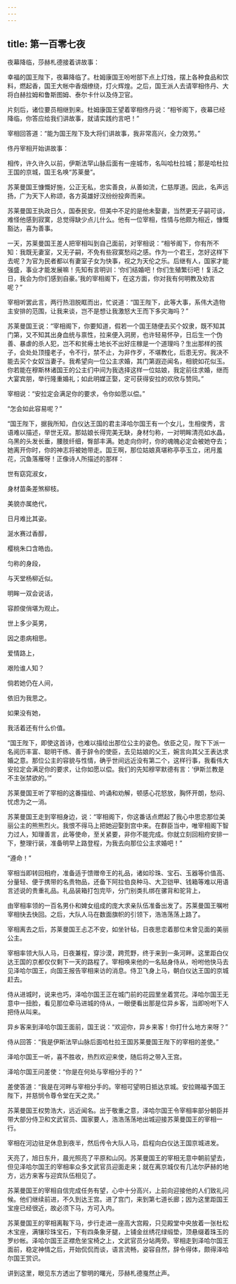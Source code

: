 ```yaml
---
---
---
```

title: 第一百零七夜
---






夜幕降临，莎赫札德接着讲故事：





幸福的国王陛下，夜幕降临了。杜姆康国王吩咐部下点上灯烛，摆上各种食品和饮料，燃起香，国王大帐中香烟缭绕，灯火辉煌。之后，国王派人去请宰相佟丹、大将白赫拉姆和鲁斯图姆、泰尔卡什以及侍卫官。

片刻后，诸位要员相继到来。杜姆康国王望着宰相佟丹说：“相爷阁下，夜幕已经降临，你答应给我们讲故事，就请实践约言吧！”

宰相回答道：“能为国王陛下及大将们讲故事，我非常高兴，全力效劳。”





佟丹宰相开始讲故事：

相传，许久许久以前，伊斯法罕山脉后面有一座城市，名叫哈杜拉城；那是哈杜拉王国的京城，国王名唤“苏莱曼”。

苏莱曼国王慷慨好施，公正无私，忠实善良，从善如流，仁慈厚道。因此，名声远扬，广为天下人称颂，各方英雄好汉纷纷投奔而来。

苏莱曼国王执政日久，国泰民安。但美中不足的是他未娶妻，当然更无子嗣可谈，难怪他感到寂寞，总觉得缺少点儿什么。他有一位宰相，性情与他颇为相近，慷慨豁达，喜为善事。

一天，苏莱曼国王差人把宰相叫到自己面前，对宰相说：“相爷阁下，你有所不知：我既无妻室，又无子嗣，不免有些寂寞愁闷之感。作为一个君王，怎好这样下去呢？为官为民者都以有妻室子女为快事，视之为天伦之乐。后继有人，国家才能强盛，事业才能发展嘛！先知有言明训：‘你们结婚吧！你们生殖繁衍吧！复活之日，我会为你们感到自豪。’我的宰相阁下，在这方面，你对我有何明教及劝言呢？”

宰相听罢此言，两行热泪脱眶而出，忙说道：“国王陛下，此等大事，系伟大造物主安排的范围，让我来谈，岂不是想让我激怒大王而下多灾海吗？”

苏莱曼国王说：“宰相阁下，你要知道，假若一个国王随便去买个奴隶，既不知其门第，又不知其出身血统与禀性，拉来便入洞房，也许轻易怀孕，日后生一个伪善、暴虐的杀人犯，岂不和贫瘠土地长不出好庄稼是一个道理吗？生出那样的孩子，会处处顶撞老子，令不行，禁不止，为非作歹，不堪教化，后患无穷。我决不能去买个女奴当妻子。我希望向一位公主求婚，其门第遐迩闻名，相貌如花似玉。你若能在穆斯林诸国王的公主们中间为我选择这样一位姑娘，我定前往求婚，继而大宴宾朋，举行隆重婚礼；如此明媒正娶，定可获得安拉的欢欣与赞同。”

宰相说：“安拉定会满足你的要求，令你如愿以偿。”

“怎会如此容易呢？”

“国王陛下，据我所知，白仪达王国的君主泽哈尔国王有一个女儿，生相俊秀，言语难以描述，举世无双。那姑娘长得完美无缺，身材匀称，一对明眸清亮如水晶，乌黑的头发长垂，腰肢纤细，臀部丰满。她走向你时，你的魂魄必定会被她夺去；她离开你时，你的神志将被她带走。国王啊，那位姑娘真堪称亭亭玉立，闭月羞花，沉鱼落雁呀！正像诗人所描述的那样：


世有窈窕淑女，

身材苗条差煞柳枝。

美貌亦属绝代，

日月难比其姿。

涎水赛过香醇，

樱桃朱口含皓齿。

匀称的身段，

与天堂杨柳近似。

明眸一双会说话，

容颜俊俏堪为观止。

世上多少英男，

因之患病相思。

爱情路上，

艰险谁人知？

倘若她仍在人间，

依旧为我思之。

如果没有她，

我活着还有什么价值。



“国王陛下，即使这首诗，也难以描绘出那位公主的姿色。依臣之见，陛下下派一名阅历丰富、聪明干练、善于辞令的使臣，去见姑娘的父王，婉言向其父王表达求婚之意。那位公主的容貌与性情，确乎世间远近没有第二个，这样行事，我看伟大安拉定会满足你的要求，让你如愿以偿。我们的先知穆罕默德有言：‘伊斯兰教是不主张禁欲的。’”

苏莱曼国王听了宰相的这番描绘、吟诵和劝解，顿感心花怒放，胸怀开朗，愁闷、忧虑为之一消。

苏莱曼国王走到宰相身边，说：“宰相阁下，你这番话点燃起了我心中思恋那位美丽公主的熊熊烈火。我恨不得马上把她迎娶到宫中来。在群臣当中，唯宰相阁下智力过人，知理善言，此等使命，至关紧要，非你不能完成。你就立刻回相府安排一下，整理行装，准备明早上路登程，为我去向那位公主求婚吧！”

“遵命！”

宰相当即转回相府，准备适于馈赠帝王的礼品，诸如珍珠、宝石、玉器等价值高、分量轻、便于携带的名贵物品，还备下阿拉伯良种马、大卫铠甲、钱箱等难以用语言述说的贵重礼品。礼品装箱打包完毕，分门别类扎绑在骡背和驼背上，

由宰相率领的一百名男仆和婢女组成的庞大求亲队伍准备出发了。苏莱曼国王嘱咐宰相快去快回。之后，大队人马在数面旗帜的引领下，浩浩荡荡上路了。

宰相离去之后，苏莱曼国王忐忑不安，如坐针毡，日夜思恋着那位未曾见面的美丽公主。

宰相率领大队人马，日夜兼程，穿沙漠，跨荒野，终于来到一条河畔。这里距白仪达王国的京都仅仅剩下一天的路程了。宰相唤来他的一名贴身侍从，吩咐他快马去见泽哈尔国王，向国王报告宰相来访的消息。侍卫飞身上马，朝白仪达王国的京城赶去。

侍从进城时，说来也巧，泽哈尔国王正在城门前的花园里坐着赏花。泽哈尔国王无意中一扭脸，看见那位牵马进城的侍从，一眼便看出那是位异乡客，当即吩咐下人把侍从叫来。

异乡客来到泽哈尔国王面前，国王说：“欢迎你，异乡来客！你打什么地方来呀？”

侍从回答：“我是伊斯法罕山脉后面哈杜拉王国苏莱曼国王陛下的宰相的差使。”

泽哈尔国王一听，喜不胜收，热烈欢迎来使，随后将之带入王宫。

泽哈尔国王问差使：“你是在何处与宰相分手的？”

差使答道：“我是在河畔与宰相分手的。宰相可望明日抵达京城。安拉赐福予国王陛下，并慈悯令尊令堂在天之灵。”

苏莱曼国王权势浩大，远近闻名。出于敬重之意，泽哈尔国王令宰相率部分朝臣并带大部分侍卫和文武官员、国家要人，浩浩荡荡地出城迎接苏莱曼国王的宰相一行。

宰相在河边驻足休息到夜半，然后传令大队人马，启程向白仪达王国京城进发。

天亮了，旭日东升，晨光照亮了平原和山冈。苏莱曼国王的宰相无意中朝前望去，但见泽哈尔国王的宰相率众多文武官员迎面走来；就在离京城仅有几法尔萨赫的地方，远方来客与迎宾队伍相见了。

苏莱曼国王的宰相自信完成任务有望，心中十分高兴，上前向迎接他的人们致礼问候。他们继续前进，不久到达王宫。进了宫门，来到第七道长廊；因为这里距国王宝座已经很近，故必须下马，方可入内。

苏莱曼国王的宰相离鞍下马，步行走进一座高大宫殿，只见殿堂中央放着一张杜松木宝座，满镶珍珠宝石，下有四条象牙腿，上铺金丝绣花绿缎垫，顶悬缀着珠玉的罗纱帐。泽哈尔国王正襟危坐宝椅之上，文武官员分站两旁。宰相走到泽哈尔国王面前，稳定神情之后，开始侃侃而谈，语言流畅，姿容自然，辞令得体，颇得泽哈尔国王赏识。





讲到这里，眼见东方透出了黎明的曙光，莎赫札德戛然止声。